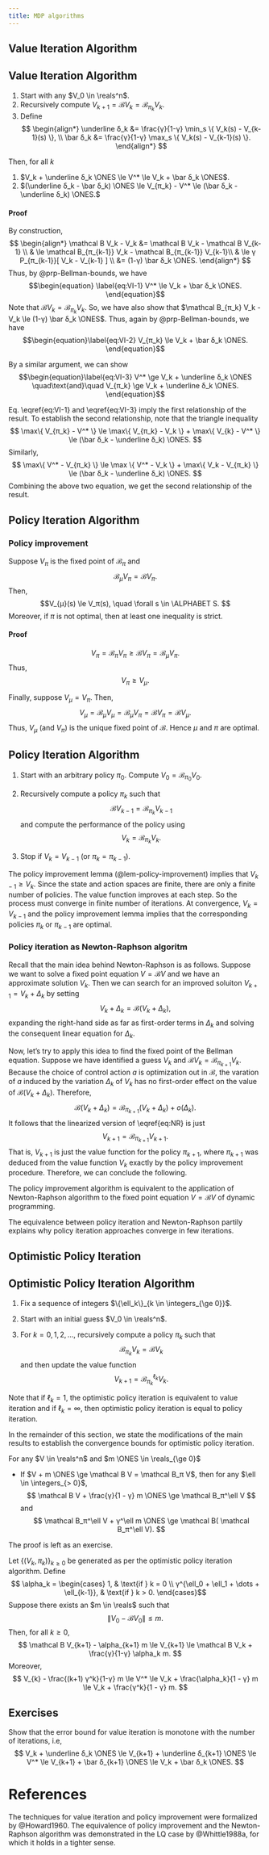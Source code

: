 ```yaml
---
title: MDP algorithms
---
```



## Value Iteration Algorithm

:::{.callout-important icon="false"}
# <i class="bi bi-cpu text-important"></i> Value Iteration Algorithm
1. Start with any $V_0 \in \reals^n$.
2. Recursively compute $V_{k+1} = \mathcal B V_k = \mathcal B_{π_k} V_k.$
3. Define 
   $$ \begin{align*}
      \underline δ_k &= \frac{γ}{1-γ} \min_s \{ V_k(s) - V_{k-1}(s) \}, \\
      \bar δ_k &=       \frac{γ}{1-γ} \max_s \{ V_k(s) - V_{k-1}(s) \}.
    \end{align*} $$

Then, for all $k$

1. $V_k + \underline δ_k \ONES \le V^* \le V_k + \bar δ_k \ONES$.
2. $(\underline δ_k - \bar δ_k) \ONES  \le V_{π_k} - V^* \le (\bar δ_k -
   \underline δ_k) \ONES.$
:::  

:::{.callout-note collapse="true"}  
#### Proof {-}
By construction, 
$$ \begin{align*} 
   \mathcal B V_k - V_k &= \mathcal B V_k - \mathcal B V_{k-1} \\ 
   & \le \mathcal B_{π_{k-1}} V_k - \mathcal B_{π_{k-1}} V_{k-1}\\
   & \le γ P_{π_{k-1}}[ V_k - V_{k-1} ] \\
   &= (1-γ) \bar δ_k \ONES.
\end{align*} $$
Thus, by @prp-Bellman-bounds, we have
$$\begin{equation} \label{eq:VI-1}
  V^* \le V_k + \bar δ_k \ONES.
\end{equation}$$
Note that $\mathcal B V_k = \mathcal B_{π_k} V_k$. So, we have also show that
$\mathcal B_{π_k} V_k - V_k \le (1-γ) \bar δ_k \ONES$. Thus, again by
@prp-Bellman-bounds, we have
$$\begin{equation}\label{eq:VI-2}
  V_{π_k} \le V_k + \bar δ_k \ONES. 
\end{equation}$$

By a similar argument, we can show
$$\begin{equation}\label{eq:VI-3}
  V^* \ge V_k + \underline δ_k \ONES
\quad\text{and}\quad
 V_{π_k} \ge V_k + \underline δ_k \ONES. 
\end{equation}$$

Eq. \\eqref{eq:VI-1} and \\eqref{eq:VI-3} imply the first relationship of the
result. To establish the second relationship, note that the triangle
inequality
$$ \max\{ V_{π_k} - V^* \} \le 
   \max\{ V_{π_k} - V_k \} + \max\{ V_{k} - V^* \}
   \le (\bar δ_k - \underline δ_k) \ONES.
$$
Similarly,
$$ 
  \max\{ V^* - V_{π_k} \} \le
   \max \{ V^* - V_k \} + \max\{ V_k - V_{π_k} \}
   \le (\bar δ_k - \underline δ_k) \ONES.
$$
Combining the above two equation, we get the second relationship of the
result. 
:::

## Policy Iteration Algorithm


:::{#lem-policy-improvement}

### Policy improvement 
Suppose $V_π$ is the fixed point of $\mathcal B_π$ and
$$\mathcal B_{μ} V_π = \mathcal B V_π. $$
Then,
$$V_{μ}(s) \le V_π(s), \quad \forall s \in \ALPHABET S. $$
Moreover, if $π$ is not optimal, then at least one inequality is strict. 
:::

:::{.callout-note collapse="true"} 
#### Proof {-}

$$ V_π = \mathcal B_π V_π \ge \mathcal B V_π = \mathcal B_{μ} V_π.$$
Thus,
$$ V_π \ge V_{μ}. $$

Finally, suppose $V_μ = V_π$. Then, 
$$ V_μ = \mathcal B_μ V_μ = \mathcal B_μ V_π = \mathcal B V_π = \mathcal B
V_μ. $$
Thus, $V_μ$ (and $V_π$) is the unique fixed point of $\mathcal B$. Hence $μ$
and $π$ are optimal.
:::

:::{.callout-important icon=false}
# <i class="bi bi-cpu text-important"></i> Policy Iteration Algorithm

1. Start with an arbitrary policy $π_0$. Compute $V_0 = \mathcal B_{π_0} V_0$.
2. Recursively compute a policy $π_k$ such that
   $$\mathcal B V_{k-1} = \mathcal B_{π_k} V_{k-1}$$
   and compute the performance of the policy using
   $$ V_k = \mathcal B_{π_k} V_k.$$ 

3. Stop if $V_k = V_{k-1}$ (or $π_k = π_{k-1}$). 
:::

The policy improvement lemma (@lem-policy-improvement) implies that $V_{k-1} \ge
V_k$. Since the state and action spaces are finite, there are only a finite
number of policies. The value function improves at each step. So the process
must converge in finite number of iterations. At convergence, $V_k = V_{k-1}$
and the policy improvement lemma implies that the corresponding policies $π_k$
or $π_{k-1}$ are optimal. 

### Policy iteration as Newton-Raphson algoritm

<!-- Taken from Pg 58 of Whittle, Optimal Control: Basics and Beyond -->

Recall that the main idea behind Newton-Raphson is as follows.
Suppose we want to solve a fixed point equation $V = \mathcal B V$ and we have
an approximate solution $V_k$. Then we can search for an improved soluiton
$V_{k+1} = V_k + Δ_k$ by setting
$$\begin{equation} \label{eq:NR}
V_k + Δ_k = \mathcal{B}( V_k + Δ_k ), 
\end{equation} $$
expanding the right-hand side as far as first-order terms in $Δ_k$ and solving
the consequent linear equation for $Δ_k$. 

Now, let's try to apply this idea to find the fixed point of the Bellman
equation. Suppose we have identified a guess $V_k$ and $\mathcal B V_k =
\mathcal B_{π_{k+1}} V_k$. Because the choice of control action $a$ is
optimization out in $\mathcal B$, the varation of $a$ induced by the variation
$Δ_k$ of $V_k$ has no first-order effect on the value of $\mathcal B(V_k +
Δ_k)$. Therefore,
$$
  \mathcal{B}(V_k + Δ_k) = \mathcal B_{π_{k+1}}(V_k + Δ_k) + o(Δ_k).
$$
It follows that the linearized version of \\eqref{eq:NR} is just
$$ 
  V_{k+1} = \mathcal B_{π_{k+1}} V_{k+1}.
$$
That is, $V_{k+1}$ is just the value function for the policy $π_{k+1}$, where
$π_{k+1}$ was deduced from the value function $V_k$ exactly by the policy
improvement procedure. Therefore, we can conclude the following.

:::{#thm-PI-NR}
The policy improvement algorithm is equivalent to the application of
Newton-Raphson algorithm to the fixed point equation $V = \mathcal B V$ of
dynamic programming. 

:::

The equivalence between policy iteration and Newton-Raphson partily explains
why policy iteration approaches converge in few iterations. 

## Optimistic Policy Iteration

:::{.callout-important icon="false"}
# <i class="bi bi-cpu text-important"></i> Optimistic Policy Iteration Algorithm

1. Fix a sequence of integers $\{\ell_k\}_{k \in \integers_{\ge 0}}$. 

2. Start with an initial guess $V_0 \in \reals^n$. 

3. For $k=0, 1, 2, \dots$, recursively compute a policy $π_k$ such that
   $$ \mathcal B_{π_k} V_k = \mathcal B V_k $$
   and then update the value function
   $$ V_{k+1} = \mathcal B_{π_k}^{\ell_k} V_k. $$
:::

Note that if $\ell_k = 1$, the optimistic policy iteration is equivalent to
value iteration and if $\ell_k = \infty$, then optimistic policy iteration is
equal to policy iteration. 

In the remainder of this section, we state the modifications of the main
results to establish the convergence bounds for optimistic policy iteration. 

:::{#prp-multi-step-PI}
For any $V \in \reals^n$ and $m \ONES \in \reals_{\ge 0}$ 

* If $V + m \ONES \ge \mathcal B V = \mathcal B_π V$, then for any $\ell \in \integers_{> 0}$, 
  $$ \mathcal B V + \frac{γ}{1 - γ} m \ONES \ge \mathcal B_π^\ell V $$
  and
  $$ \mathcal B_π^\ell V + γ^\ell m \ONES \ge \mathcal B( \mathcal B_π^\ell V). $$

:::

The proof is left as an exercise.

:::{#prp-PI-optimistic-bound}
Let $\{(V_k, π_k)\}_{k \ge 0}$ be generated as per the optimistic policy
iteration algorithm. Define
$$ \alpha_k = \begin{cases}
  1, & \text{if } k = 0 \\
  γ^{\ell_0 + \ell_1 + \dots + \ell_{k-1}}, & \text{if } k > 0.
 \end{cases}$$
 Suppose there exists an $m \in \reals$ such that 
 $$ \| V_0 - \mathcal B V_0 \| \le m. $$
 Then, for all $k \ge 0$,
 $$ \mathcal B V_{k+1} - \alpha_{k+1} m \le V_{k+1} \le 
 \mathcal B V_k + \frac{γ}{1-γ} \alpha_k m.
 $$
 Moreover,
 $$ V_{k} - \frac{(k+1) γ^k}{1-γ} m \le
    V^* \le 
    V_k + \frac{\alpha_k}{1 - γ} m \le 
    V_k + \frac{γ^k}{1 - γ} m. $$
::: 

## Exercises {-}

:::{#exr-VI-bounds}
Show that the error bound for value iteration is monotone with the number
 of iterations, i.e,
 $$ V_k + \underline δ_k \ONES \le V_{k+1} + \underline δ_{k+1} \ONES
 \le V^* 
 \le V_{k+1} + \bar δ_{k+1} \ONES \le V_k + \bar δ_k \ONES. $$
:::

<!-- TODO: Add the example of policy improvement for the harvesting example
from Page 61 of Whittle, Optimal Control: Basics and Beyond --> 

# References {-}
The techniques for value iteration and policy improvement were formalized by @Howard1960. The equivalence of policy improvement and the Newton-Raphson algorithm was demonstrated in the LQ case by @Whittle1988a, for which it holds in a tighter sense. 
